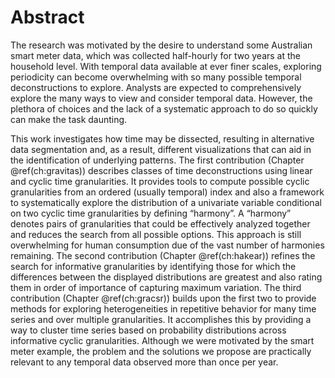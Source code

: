 # Abstract {- #ch:abstract}

The research was motivated by the desire to understand some Australian smart meter data, which was collected half-hourly for two years at the household level. With temporal data available at ever finer scales, exploring periodicity can become overwhelming with so many possible temporal deconstructions to explore.
Analysts are expected to comprehensively explore the many ways to view and consider temporal data. However, the plethora of choices and the lack of a systematic approach to do so quickly can make the task daunting.

<!-- <WHY> <WHAT> <HOW> -->

This work investigates how time may be dissected, resulting in alternative data segmentation and, as a result, different visualizations that can aid in the identification of underlying patterns. The first contribution (Chapter \@ref(ch:gravitas)) describes classes of time deconstructions using linear and cyclic time granularities. It provides tools to compute possible cyclic granularities from an ordered (usually temporal) index and also a framework to systematically explore the distribution of a univariate variable conditional on two cyclic time granularities by defining "harmony". A "harmony" denotes pairs of granularities that could be effectively analyzed together and reduces the search from all possible options. This approach is still overwhelming for human consumption due of the vast number of harmonies remaining. The second contribution (Chapter \@ref(ch:hakear)) refines the search for informative granularities by identifying those for which the differences between the displayed distributions are greatest and also rating them in order of importance of capturing maximum variation. The third contribution (Chapter \@ref(ch:gracsr)) builds upon the first two to provide methods for exploring heterogeneities in repetitive behavior for many time series and over multiple granularities. It accomplishes this by providing a way to cluster time series based on probability distributions across informative cyclic granularities. Although we were motivated by the smart meter example, the problem and the solutions we propose are practically relevant to any temporal data observed more than once per year.


\newpage
